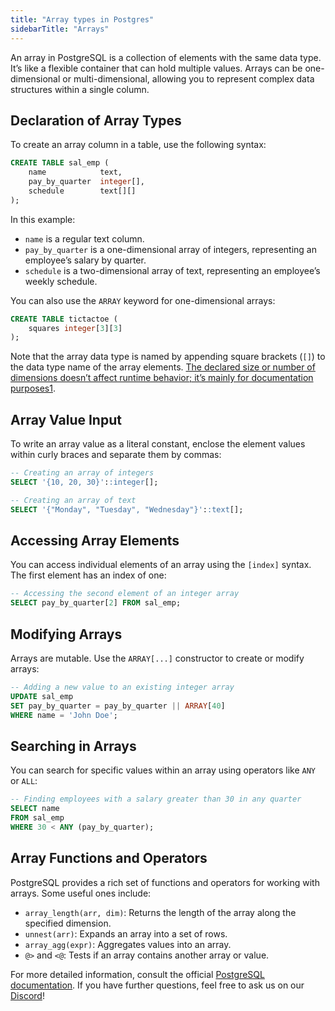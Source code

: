 ```yaml
---
title: "Array types in Postgres"
sidebarTitle: "Arrays"
---
```

An array in PostgreSQL is a collection of elements with the same data type. It’s like a flexible container that can hold multiple values. Arrays can be one-dimensional or multi-dimensional, allowing you to represent complex data structures within a single column.

## Declaration of Array Types

To create an array column in a table, use the following syntax:

```sql
CREATE TABLE sal_emp (
    name            text,
    pay_by_quarter  integer[],
    schedule        text[][]
);

```

In this example:

- `name` is a regular text column.
- `pay_by_quarter` is a one-dimensional array of integers, representing an employee’s salary by quarter.
- `schedule` is a two-dimensional array of text, representing an employee’s weekly schedule.

You can also use the `ARRAY` keyword for one-dimensional arrays:

```sql
CREATE TABLE tictactoe (
    squares integer[3][3]
);

```

Note that the array data type is named by appending square brackets (`[]`) to the data type name of the array elements. [The declared size or number of dimensions doesn’t affect runtime behavior; it’s mainly for documentation purposes1](https://www.postgresql.org/docs/current/arrays.html).

## Array Value Input

To write an array value as a literal constant, enclose the element values within curly braces and separate them by commas:

```sql
-- Creating an array of integers
SELECT '{10, 20, 30}'::integer[];

-- Creating an array of text
SELECT '{"Monday", "Tuesday", "Wednesday"}'::text[];

```

## Accessing Array Elements

You can access individual elements of an array using the `[index]` syntax. The first element has an index of one:

```sql
-- Accessing the second element of an integer array
SELECT pay_by_quarter[2] FROM sal_emp;

```

## Modifying Arrays

Arrays are mutable. Use the `ARRAY[...]` constructor to create or modify arrays:

```sql
-- Adding a new value to an existing integer array
UPDATE sal_emp
SET pay_by_quarter = pay_by_quarter || ARRAY[40]
WHERE name = 'John Doe';

```

## Searching in Arrays

You can search for specific values within an array using operators like `ANY` or `ALL`:

```sql
-- Finding employees with a salary greater than 30 in any quarter
SELECT name
FROM sal_emp
WHERE 30 < ANY (pay_by_quarter);

```

## Array Functions and Operators

PostgreSQL provides a rich set of functions and operators for working with arrays. Some useful ones include:

- `array_length(arr, dim)`: Returns the length of the array along the specified dimension.
- `unnest(arr)`: Expands an array into a set of rows.
- `array_agg(expr)`: Aggregates values into an array.
- `@>` and `<@`: Tests if an array contains another array or value.

For more detailed information, consult the official [PostgreSQL documentation](https://www.postgresql.org/docs/current/arrays.html). If you have further questions, feel free to ask us on our [Discord](https://discord.gg/8UuBB84tTy)!
